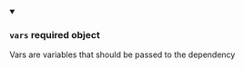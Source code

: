 
<details className="config-field" data-expandable="false" open>
<summary>

### `vars` <span class="config-field-required" data-required="false">required</span> <span class="config-field-type">object</span> <span class="config-field-default"></span>

Vars are variables that should be passed to the dependency

</summary>



</details>
